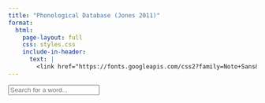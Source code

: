 ```yaml
---
title: "Phonological Database (Jones 2011)"
format: 
  html:
    page-layout: full
    css: styles.css
    include-in-header:
      text: |
        <link href="https://fonts.googleapis.com/css2?family=Noto+Sans&display=swap" rel="stylesheet">
---
```


```{=html}
<div class="dictionary-container">
  <input type="text" id="searchInput" class="search-box" placeholder="Search for a word...">
  <div id="searchResults"></div>
  <div id="fullDictionary"></div>
</div>

<script>
// Dictionary data
const dictionary = [
  { word: "kit", rp: "/kɪt/", ga: "/kɪt/", notes: "" },
  { word: "dress", rp: "/dres/", ga: "/dres/", notes: "" },
  { word: "trap", rp: "/træp/", ga: "/træp/", notes: "" },
  { word: "lot", rp: "/lɒt/", ga: "/lɑːt/", notes: "" },
  { word: "strut", rp: "/strʌt/", ga: "/strʌt/", notes: "" },
  { word: "foot", rp: "/fʊt/", ga: "/fʊt/", notes: "" },
  { word: "fleece", rp: "/fliːs/", ga: "/fliːs/", notes: "" },
  { word: "face", rp: "/feɪs/", ga: "/feɪs/", notes: "" },
  
  { word: "price", rp: "/praɪs/", ga: "/praɪs/", notes: "" },
  { word: "choice", rp: "/tʃɔɪs/", ga: "/tʃɔɪs/", notes: "" },
  { word: "goose", rp: "/ɡuːs/", ga: "/ɡuːs/", notes: "" },
  { word: "goat", rp: "/ɡəʊt/", ga: "/ɡoʊt/", notes: "" },
  { word: "mouth", rp: "/maʊθ/", ga: "/maʊθ/", notes: "" },
  { word: "near", rp: "/nɪə/", ga: "/nɪr/", notes: "" },
  { word: "square", rp: "/skweə/", ga: "/skwer/", notes: "" },
  { word: "start", rp: "/stɑːt/", ga: "/stɑːrt/", notes: "" },
  { word: "thought", rp: "/θɔːt/", ga: "/θɔːt/, /θɑːt/", notes: "" },
  { word: "cure", rp: "/kjʊə/, /kjɔː/", ga: "/kjʊr/", notes: "" },
  { word: "nurse", rp: "/nɜːs/", ga: "/nɝːs/", notes: "" },
  
  { word: "cease", rp: "/siːs/", ga: "/siːs/", notes: "" },
  { word: "seas", rp: "/siːz/", ga: "/siːz/", notes: "" },
  { word: "sees", rp: "/siːz/", ga: "/siːz/", notes: "" },
  { word: "seize", rp: "/siːz/", ga: "/siːz/", notes: "" },
  { word: "size", rp: "/saɪz/", ga: "/saɪz/", notes: "" },
  { word: "says", rp: "/sez/", ga: "/sez/", notes: "" },
  { word: "sighs", rp: "/saɪz/", ga: "/saɪz/", notes: "" },
  { word: "ways", rp: "/weɪz/", ga: "/weɪz/", notes: "" },
  { word: "vice", rp: "/vaɪs/", ga: "/vaɪs/", notes: "" },
  { word: "wise", rp: "/waɪz/", ga: "/waɪz/", notes: "" },
  { word: "voice", rp: "/vɔɪs/", ga: "/vɔɪs/", notes: "" }
  ,
  { word: "love", rp: "/lʌv/", ga: "/lʌv/", notes: "" },
  { word: "low", rp: "/ləʊ/", ga: "/loʊ/", notes: "" },
  { word: "laugh", rp: "/læf/", ga: "/læf/", notes: "" },
  { word: "loaf", rp: "/ləʊf/", ga: "/loʊf/", notes: "" },
  { word: "of", rp: "/ɒv, əv/", ga: "/ɑːv, əv/", notes: "Weak form word" },
  { word: "off", rp: "/ɒf/", ga: "/ɑːf/", notes: "" },
  { word: "oven", rp: "/ˈʌvən/", ga: "/ˈʌvən/", notes: "" },
  { word: "man", rp: "/mæn/", ga: "/mæn/", notes: "" },
  { word: "men", rp: "/men/", ga: "/men/", notes: "" },
  { word: "mean", rp: "/miːn/", ga: "/miːn/", notes: "" },
  { word: "many", rp: "/ˈmeni/", ga: "/ˈmeni/", notes: "" },
  { word: "mien", rp: "/miːn/", ga: "/miːn/", notes: "" },
  { word: "main", rp: "/meɪn/", ga: "/meɪn/", notes: "" },
  { word: "mine", rp: "/maɪn/", ga: "/maɪn/", notes: "" },
  
  { word: "worm", rp: "/wɜːm/", ga: "/wɝrm/", notes: "" },
  { word: "warm", rp: "/wɔːm/", ga: "/wɔːrm/", notes: "" },
  { word: "weird", rp: "/wɪəd/", ga: "/wɪrd/", notes: "" },
  { word: "wear", rp: "/weə/", ga: "/wer/", notes: "" },
  { word: "were", rp: "/wɜː, wə/", ga: "/wɝːr, wɚ/", notes: "Weak form word" },
  
  { word: "isle", rp: "/aɪl/", ga: "/aɪl/", notes: "" },
  { word: "ale", rp: "/eɪl/", ga: "/eɪl/", notes: "" },
  { word: "aisle", rp: "/aɪl/", ga: "/aɪl/", notes: "" },
  { word: "oil", rp: "/ɔɪl/", ga: "/ɔɪl/", notes: "" },
  { word: "eel", rp: "/iːl/", ga: "/iːl/", notes: "" },
  { word: "all", rp: "/ɔːl/", ga: "/ɔːl, ɑːl/", notes: "" },
  
  { word: "swallow", rp: "/ˈswɒləʊ/", ga: "/ˈswɑloʊ/", notes: "" },
  { word: "follow", rp: "/ˈfɒləʊ/", ga: "/ˈfɑːloʊ/", notes: "" },
  { word: "shallow", rp: "/ˈʃæl.əʊ/", ga: "/ˈʃæloʊ/", notes: "" },
  { word: "fellow", rp: "/ˈfeləʊ/", ga: "/ˈfeloʊ/", notes: "" },
  { word: "sorrow", rp: "/ˈsɒrəʊ/", ga: "/ˈsɑːroʊ/", notes: "" },
  
  { word: "gone", rp: "/gɒn/", ga: "/ɡɔn/", notes: "" },
  { word: "done", rp: "/dʌn/", ga: "/dʌn/", notes: "" },
  { word: "phone", rp: "/fəʊn/", ga: "/foʊn/", notes: "" },
  { word: "ant", rp: "/ænt/", ga: "/ænt/", notes: "" },
  { word: "aunt", rp: "/ɑːnt/", ga: "/ænt/", notes: "" },
  { word: "haunt", rp: "/hɔːnt/", ga: "/hɑːnt/", notes: "" },
  
  { word: "thorough", rp: "/ˈθʌrə/", ga: "/ˈθɝːroʊ, ˈθɝːrə/", notes: "" },
  { word: "through", rp: "/θruː/", ga: "/θruː/", notes: "" },
  { word: "though", rp: "/ðəʊ/", ga: "/ðoʊ/", notes: "" },
  { word: "thought", rp: "/θɔːt/", ga: "/θɑːt, θɔːt/", notes: "" },
  
  { word: "salmon", rp: "/ˈsæmən/", ga: "/ˈsæmən/", notes: "" },
  { word: "calm", rp: "/kɑːm/", ga: "/kɑːm/", notes: "" },
  { word: "summon", rp: "/ˈsʌmən/", ga: "/ˈsʌmən/", notes: "" },
  { word: "common", rp: "/ˈkɒmən/", ga: "/ˈkɑmən/", notes: "" },
  
  { word: "Alice", rp: "/ˈælɪs/", ga: "/ˈælɪs/", notes: "" },
  { word: "beginning", rp: "/bɪˈgɪnɪŋ/", ga: "/bɪˈɡɪnɪŋ/", notes: "" },
  { word: "get", rp: "/ɡet/", ga: "/ɡet/", notes: "" },
  { word: "very", rp: "/ˈveri/", ga: "/ˈveri/", notes: "" },
  { word: "tired", rp: "/ˈtaɪəd/", ga: "/ˈtaɪɚd/", notes: "" },
  { word: "sitting", rp: "/ˈsɪtɪŋ/", ga: "/ˈsɪt̬ɪŋ/", notes: "" },
  { word: "by", rp: "/baɪ/", ga: "/baɪ/", notes: "" },
  { word: "her", rp: "/hɜː, hə/", ga: "/hɝː, hɚ/", notes: "Weak form word" },
  { word: "sister", rp: "/ˈsɪstə/", ga: "/ˈsɪstɚ/", notes: "" },
  { word: "on", rp: "/ɒn/", ga: "/ɑːn/", notes: "" },
  { word: "the", rp: "/ðə/", ga: "/ðə/", notes: "" },
  { word: "bank", rp: "/bæŋk/", ga: "/bæŋk/", notes: "" },
  { word: "and", rp: "/ænd, ənd/", ga: "/ænd, ənd/", notes: "Weak form word" },
  { word: "having", rp: "/ˈhævɪŋ/", ga: "/ˈhævɪŋ/", notes: "" },
  { word: "nothing", rp: "/ˈnʌθɪŋ/", ga: "/ˈnʌθɪŋ/", notes: "" },
  { word: "to", rp: "/tuː, tu, tə/", ga: "/tuː, tu, tə/", notes: "Weak form word" },
  { word: "do", rp: "/duː, du, də/", ga: "/duː, du, də/", notes: "Weak form word" },
];

// Helper function to create table rows
function createTableRow(entry) {
  return `
    <tr>
      <td>${entry.word}</td>
      <td>${entry.rp}</td>
      <td>${entry.ga}</td>
      <td>${entry.notes}</td>
    </tr>
  `;
}

// Function to render the dictionary
function renderDictionary() {
  const table = `
    <table>
      <thead>
        <tr>
          <th>Word</th>
          <th>RP</th>
          <th>GA</th>
          <th>Notes</th>
        </tr>
      </thead>
      <tbody>
        ${dictionary.map(entry => createTableRow(entry)).join('')}
      </tbody>
    </table>
  `;
  document.getElementById('fullDictionary').innerHTML = table;
}


// Search functionality
document.getElementById('searchInput').addEventListener('input', function(e) {
  const searchTerm = e.target.value.toLowerCase();
  if (searchTerm === '') {
    document.getElementById('searchResults').innerHTML = '';
    return;
  }
  
  const results = dictionary.filter(entry => 
    entry.word.toLowerCase().includes(searchTerm)
  );
  
  if (results.length > 0) {
    const table = `
      <table>
  <thead>
    <tr>
      <th>Word</th>
      <th>RP</th>
      <th>GA</th>
      <th>Notes</th>
    </tr>
  </thead>
  <tbody>
    ${results.map(entry => createTableRow(entry)).join('')}
  </tbody>
</table>
    `;
    document.getElementById('searchResults').innerHTML = table;
  } else {
    document.getElementById('searchResults').innerHTML = '<p>No matches found</p>';
  }
});

// Initial render
renderDictionary();
</script>
```
